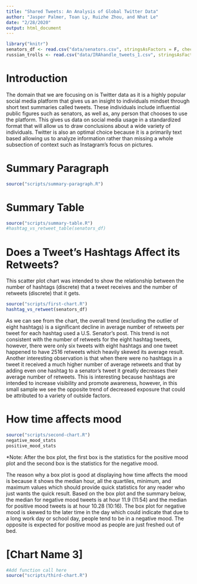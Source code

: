 ```yaml
---
title: "Shared Tweets: An Analysis of Global Twitter Data"
author: "Jasper Palmer, Toan Ly, Ruizhe Zhou, and Nhat Le"
date: "2/28/2020"
output: html_document
---
```


```r
library("knitr")
senators_df <- read.csv("data/senators.csv", stringsAsFactors = F, check.names = F)
russian_trolls <- read.csv("data/IRAhandle_tweets_1.csv", stringsAsFactors = F, check.names = F)
```

<style>
.html-widget {
    margin: auto;
    margin-top: 25px;
    margin-bottom: 25px;
}
</style>

# Introduction

The domain that we are focusing on is Twitter data as it is a highly popular social media platform that gives us an insight to individuals mindset through short text summaries called tweets. These individuals include influential public figures such as senators, as well as, any person that chooses to use the platform. This gives us data on social media usage in a standardized format that will allow us to draw conclusions about a wide variety of individuals. Twitter is also an optimal choice because it is a primarily text based allowing us to analyze information rather than missing a whole subsection of context such as Instagram’s focus on pictures.

# Summary Paragraph
```r
source("scripts/summary-paragraph.R")
```

# Summary Table

```r
source("scripts/summary-table.R")
#hashtag_vs_retweet_table(senators_df)
```

# Does a Tweet's Hashtags Affect its Retweets?

This scatter plot chart was intended to show the relationship between the number
of hashtags (discrete) that a tweet receives and the number of retweets
(discrete) that it gets.

```r
source("scripts/first-chart.R")
hashtag_vs_retweet(senators_df)
```

As we can see from the chart, the overall trend (excluding the outlier of eight
hashtags) is a significant decline in average number of retweets per tweet for
each hashtag used a U.S. Senator's post. This trend is not consistent with the
number of retweets for the eight hashtag tweets, however, there were only six
tweets with eight hashtags and one tweet happened to have 2516 retweets which
heavily skewed its average result. Another interesting observation is that when
there were no hashtags in a tweet it received a much higher number of average
retweets and that by adding even one hashtag to a senator’s tweet it greatly
decreases their average number of retweets. This is interesting because hashtags
are intended to increase visibility and promote awareness, however, in this
small sample we see the opposite trend of decreased exposure that could be
attributed to a variety of outside factors.

# How time affects mood

```r
source("scripts/second-chart.R")
negative_mood_stats
positive_mood_stats
```
*Note: After the box plot, the first box is the statistics for the positive mood
plot and the second box is the statistics for the negative mood.

The reason why a box plot is good at displaying how time affects the mood is
because it shows the median hour, all the quartiles, minimum, and maximum
values which should provide quick statistics for any reader who just wants the
quick result. Based on the box plot and the summary below, the median for
negative mood tweets is at hour 11.9 (11:54) and the median for positive mood
tweets is at hour 10.28 (10:16). The box plot for negative mood is skewed to the
later time in the day which could indicate that due to a long work day or school
day, people tend to be in a negative mood. The opposite is expected for positive
mood as people are just freshed out of bed.

# [Chart Name 3]

```r
#Add function call here
source("scripts/third-chart.R")
```




